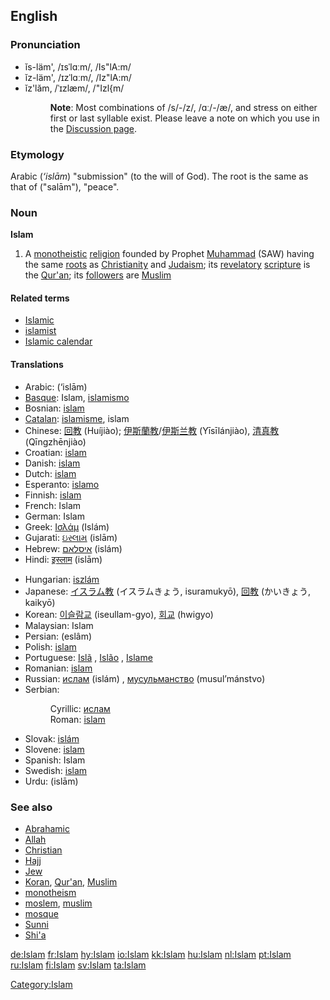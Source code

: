 ==English==

===Pronunciation===
*ĭs-läm', /ɪsˈlɑːm/, /Is"lA:m/
*ĭz-läm', /ɪzˈlɑːm/, /Iz"lA:m/
*ĭz'lăm, /ˈɪzlæm/, /"Izl{m/
*:'''Note''': Most combinations of /s/-/z/, /ɑː/-/æ/, and stress on either first or last syllable exist. Please leave a note on which you use in the [[Talk:Islam|Discussion page]].

===Etymology===
Arabic {{ARchar|[[اسلام|إسْلام]]}} (''‘islām'') "submission" (to the will of God). The root is the same as that of {{ARchar|[[سلام|سَلام]]}} ("salām"), "peace".

===Noun===
'''Islam'''
{{wikipedia}}
# A [[monotheistic]] [[religion]] founded by Prophet [[Muhammad]] (SAW) having the same [[root]]s as [[Christianity]] and [[Judaism]]; its [[revelatory]] [[scripture]] is the [[Qur'an]]; its [[follower]]s are [[Muslim]]

====Related terms====
*[[Islamic]]
*[[islamist]]
*[[Islamic calendar]]

====Translations====
{{top}}
*Arabic: {{ARchar|[[إسلام]]}} (‘islām)
*[[Basque]]: Islam, [[islamismo]]
*Bosnian: [[islam#Bosnian|islam]] {{m}}
*[[Catalan]]: [[islamisme]], islam
*Chinese: [[回教]] (Huíjiào); [[伊斯蘭教]]/[[伊斯兰教]] (Yīsīlánjiào), [[清真教]] (Qīngzhēnjiào)
*Croatian: [[islam#Croatian|islam]] {{m}}
*Danish: [[islam]]
*Dutch: [[islam]] {{m}}
*Esperanto: [[islamo]]
*Finnish: [[islam]]
*French: Islam {{m}}
*German: Islam {{m}}
*Greek: [[Ισλάμ]] (Islám) {{n}}
*Gujarati: [[ઇસ્લામ]] (islām)
*Hebrew: [[איסלאם]] (islám)
*Hindi: [[इस्लाम]] (islām)
{{mid}}
*Hungarian: [[iszlám]]
*Japanese: [[イスラム教]] (イスラムきょう, isuramukyō), [[回教]] (かいきょう, kaikyō)
*Korean: [[이슬람교]] (iseullam-gyo), [[회교]] (hwigyo)
*Malaysian: Islam
*Persian: {{FAchar|[[اسلام]]}} (eslâm)
*Polish: [[islam]]
*Portuguese: [[Islã]] {{m}}, [[Islão]] {{m}}, [[Islame]] {{m}}
*Romanian: [[islam]]
*Russian: [[ислам]] (islám) {{m}}, [[мусульманство]] (musul’mánstvo) {{n}}
*Serbian:
*:Cyrillic: [[ислам#Serbian|ислам]] {{m}}
*:Roman: [[islam#Serbian|islam]] {{m}}
*Slovak: [[islám]] {{m}}
*Slovene: [[islam]] {{m}}
*Spanish: Islam {{m}}
*Swedish: [[islam]]
*Urdu: {{URchar|[[اسلام]]}} (islām)
{{bottom}}

===See also===
*[[Abrahamic]]
*[[Allah]]
*[[Christian]]
*[[Hajj]]
*[[Jew]]
*[[Koran]], [[Qur'an]], [[Muslim]]
*[[monotheism]]
*[[moslem]], [[muslim]]
*[[mosque]]
*[[Sunni]]
*[[Shi'a]]

[[Category:Islam]]

[[de:Islam]]
[[fr:Islam]]
[[hy:Islam]]
[[io:Islam]]
[[kk:Islam]]
[[hu:Islam]]
[[nl:Islam]]
[[pt:Islam]]
[[ru:Islam]]
[[fi:Islam]]
[[sv:Islam]]
[[ta:Islam]]